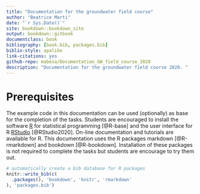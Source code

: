 ```yaml
--- 
title: "Documentation for the groundwater field course"
author: "Beatrice Marti"
date: "`r Sys.Date()`"
site: bookdown::bookdown_site
output: bookdown::gitbook
documentclass: book
bibliography: [book.bib, packages.bib]
biblio-style: apalike
link-citations: yes
github-repo: mabesa/Documentation_GW_field_course_2020
description: "Documentation for the groundwater field course 2020. "
---
```


# Prerequisites

The example code in this documentation can be used (optionally) as base for the completion of the tasks. Students are encouraged to install the software [R](https://www.r-project.org/) for statistical programming [@R-base] and the user interface for R [RStudio](https://rstudio.com) [@RStudio2020]. On-line documentation and tutorials are available for R. This documentation uses the R packages markdown [@R-rmarkdown] and bookdown [@R-bookdown]. Installation of these packages is not required to complete the tasks but students are encourage to try them out.   


```r
# automatically create a bib database for R packages
knitr::write_bib(c(
  .packages(), 'bookdown', 'knitr', 'rmarkdown'
), 'packages.bib')
```
